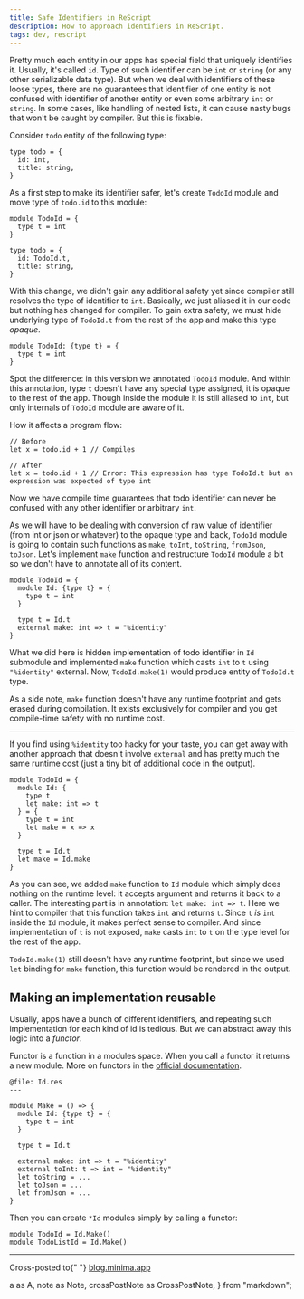 ```yaml
---
title: Safe Identifiers in ReScript
description: How to approach identifiers in ReScript.
tags: dev, rescript
---
```


Pretty much each entity in our apps has special field that uniquely identifies it. Usually, it's called `id`. Type of such identifier can be `int` or `string` (or any other serializable data type). But when we deal with identifiers of these loose types, there are no guarantees that identifier of one entity is not confused with identifier of another entity or even some arbitrary `int` or `string`. In some cases, like handling of nested lists, it can cause nasty bugs that won't be caught by compiler. But this is fixable.

Consider `todo` entity of the following type:

```rescript
type todo = {
  id: int,
  title: string,
}
```

As a first step to make its identifier safer, let's create `TodoId` module and move type of `todo.id` to this module:

```rescript
module TodoId = {
  type t = int
}

type todo = {
  id: TodoId.t,
  title: string,
}
```

With this change, we didn't gain any additional safety yet since compiler still resolves the type of identifier to `int`. Basically, we just aliased it in our code but nothing has changed for compiler. To gain extra safety, we must hide underlying type of `TodoId.t` from the rest of the app and make this type _opaque_.

```rescript
module TodoId: {type t} = {
  type t = int
}
```

Spot the difference: in this version we annotated `TodoId` module. And within this annotation, type `t` doesn't have any special type assigned, it is opaque to the rest of the app. Though inside the module it is still aliased to `int`, but only internals of `TodoId` module are aware of it.

How it affects a program flow:

```rescript
// Before
let x = todo.id + 1 // Compiles

// After
let x = todo.id + 1 // Error: This expression has type TodoId.t but an expression was expected of type int
```

Now we have compile time guarantees that todo identifier can never be confused with any other identifier or arbitrary `int`.

As we will have to be dealing with conversion of raw value of identifier (from int or json or whatever) to the opaque type and back, `TodoId` module is going to contain such functions as `make`, `toInt`, `toString`, `fromJson`, `toJson`. Let's implement `make` function and restructure `TodoId` module a bit so we don't have to annotate all of its content.

```rescript
module TodoId = {
  module Id: {type t} = {
    type t = int
  }

  type t = Id.t
  external make: int => t = "%identity"
}
```

What we did here is hidden implementation of todo identifier in `Id` submodule and implemented `make` function which casts `int` to `t` using `"%identity"` external. Now, `TodoId.make(1)` would produce entity of `TodoId.t` type.

As a side note, `make` function doesn't have any runtime footprint and gets erased during compilation. It exists exclusively for compiler and you get compile-time safety with no runtime cost.

---

If you find using `%identity` too hacky for your taste, you can get away with another approach that doesn't involve `external` and has pretty much the same runtime cost (just a tiny bit of additional code in the output).

```rescript
module TodoId = {
  module Id: {
    type t
    let make: int => t
  } = {
    type t = int
    let make = x => x
  }

  type t = Id.t
  let make = Id.make
}
```

As you can see, we added `make` function to `Id` module which simply does nothing on the runtime level: it accepts argument and returns it back to a caller. The interesting part is in annotation: `let make: int => t`. Here we hint to compiler that this function takes `int` and returns `t`. Since `t` _is_ `int` inside the `Id` module, it makes perfect sense to compiler. And since implementation of `t` is not exposed, `make` casts `int` to `t` on the type level for the rest of the app.

`TodoId.make(1)` still doesn't have any runtime footprint, but since we used `let` binding for `make` function, this function would be rendered in the output.

## Making an implementation reusable
Usually, apps have a bunch of different identifiers, and repeating such implementation for each kind of id is tedious. But we can abstract away this logic into a _functor_.

<Note>
  Functor is a function in a modules space. When you call a functor it returns a new module. More on functors in the <A href="https://rescript-lang.org/docs/manual/latest/module#module-functions-functors">official documentation</A>.
</Note>

```rescript
@file: Id.res
---

module Make = () => {
  module Id: {type t} = {
    type t = int
  }

  type t = Id.t

  external make: int => t = "%identity"
  external toInt: t => int = "%identity"
  let toString = ...
  let toJson = ...
  let fromJson = ...
}
```

Then you can create `*Id` modules simply by calling a functor:

```rescript
module TodoId = Id.Make()
module TodoListId = Id.Make()
```

---

<CrossPostNote>
  Cross-posted to{" "}
  <A href="https://blog.minima.app/posts/2020/reasonml-safe-identifiers">blog.minima.app</A>
</CrossPostNote>


<!-- ----------------------------------------------------------------------- -->

  a as A,
  note as Note,
  crossPostNote as CrossPostNote,
} from "markdown";
